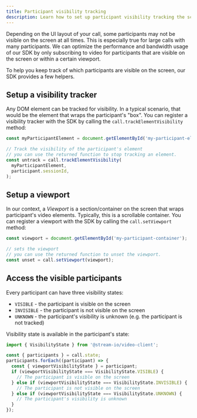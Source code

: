 ```yaml
---
title: Participant visibility tracking
description: Learn how to set up participant visibility tracking the screen.
---
```


Depending on the UI layout of your call, some participants may not be visible on the screen at all times.
This is especially true for large calls with many participants. We can optimize the performance and bandwidth usage of our SDK
by only subscribing to video for participants that are visible on the screen or within a certain viewport.

To help you keep track of which participants are visible on the screen, our SDK provides a few helpers.

## Setup a visibility tracker

Any DOM element can be tracked for visibility. In a typical scenario, that would be the element that wraps the participant's "box".
You can register a visibility tracker with the SDK by calling the `call.trackElementVisibility` method:

```js
const myParticipantElement = document.getElementById('my-participant-element');

// Track the visibility of the participant's element
// you can use the returned function to stop tracking an element.
const untrack = call.trackElementVisibility(
  myParticipantElement,
  participant.sessionId,
);
```

## Setup a viewport

In our context, a _Viewport_ is a section/container on the screen that wraps participant's video elements.
Typically, this is a scrollable container. You can register a viewport with the SDK by calling the `call.setViewport` method:

```js
const viewport = document.getElementById('my-participant-container');

// sets the viewport
// you can use the returned function to unset the viewport.
const unset = call.setViewport(viewport);
```

## Access the visible participants

Every participant can have three visibility states:

- `VISIBLE` - the participant is visible on the screen
- `INVISIBLE` - the participant is not visible on the screen
- `UNKNOWN` - the participant's visibility is unknown (e.g. the participant is not tracked)

Visibility state is available in the participant's state:

```js
import { VisibilityState } from '@stream-io/video-client';

const { participants } = call.state;
participants.forEach((participant) => {
  const { viewportVisibilityState } = participant;
  if (viewportVisibilityState === VisibilityState.VISIBLE) {
    // The participant is visible on the screen
  } else if (viewportVisibilityState === VisibilityState.INVISIBLE) {
    // The participant is not visible on the screen
  } else if (viewportVisibilityState === VisibilityState.UNKNOWN) {
    // The participant's visibility is unknown
  }
});
```
